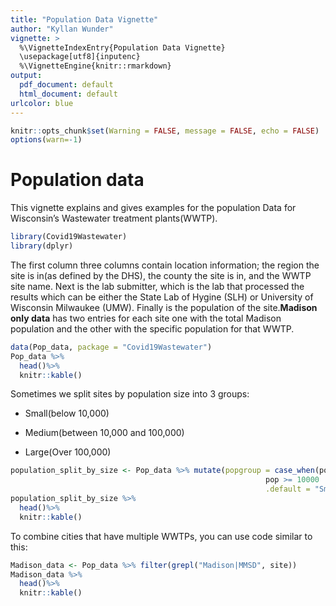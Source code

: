```yaml
---
title: "Population Data Vignette"
author: "Kyllan Wunder"
vignette: >
  %\VignetteIndexEntry{Population Data Vignette}
  \usepackage[utf8]{inputenc}
  %\VignetteEngine{knitr::rmarkdown}
output:
  pdf_document: default
  html_document: default
urlcolor: blue
---
```


```r
knitr::opts_chunk$set(Warning = FALSE, message = FALSE, echo = FALSE)
options(warn=-1)
```

# Population data

This vignette explains and gives examples for the population Data for Wisconsin's Wastewater treatment plants(WWTP). 

```r
library(Covid19Wastewater)
library(dplyr)
```

The first column three columns contain location information; the region the site is in(as defined by the DHS), the county the site is in, and the WWTP site name. Next is the lab submitter, which is the lab that processed the results which can be either the State Lab of Hygine (SLH) or University of Wisconsin Milwaukee (UMW). Finally is the population of the site.**Madison only data** has two entries for each site one with the total Madison population and the other with the specific population for that WWTP.

```r
data(Pop_data, package = "Covid19Wastewater")
Pop_data %>%
  head()%>%
  knitr::kable()
```

Sometimes we split sites by population size into 3 groups: 

- Small(below 10,000)

- Medium(between 10,000 and 100,000)

- Large(Over 100,000)
```r
population_split_by_size <- Pop_data %>% mutate(popgroup = case_when(pop >= 100000 ~ "Large",
                                                         pop >= 10000  ~ "Medium",
                                                         .default = "Small"))
population_split_by_size %>%
  head()%>%
  knitr::kable()
```

To combine cities that have multiple WWTPs, you can use code similar to this:
```r
Madison_data <- Pop_data %>% filter(grepl("Madison|MMSD", site))
Madison_data %>%
  head()%>%
  knitr::kable()
```
